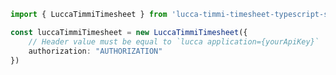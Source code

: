 ```typescript index.ts
import { LuccaTimmiTimesheet } from 'lucca-timmi-timesheet-typescript-sdk';

const luccaTimmiTimesheet = new LuccaTimmiTimesheet({
    // Header value must be equal to `lucca application={yourApiKey}`
    authorization: "AUTHORIZATION"
})
```